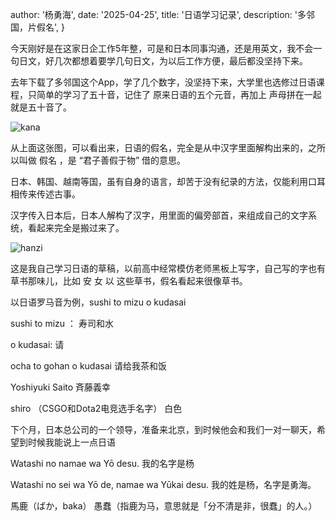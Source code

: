 
  author: '杨勇海',
  date: '2025-04-25',
  title: '日语学习记录',
  description:
    '多邻国，片假名',
}



今天刚好是在这家日企工作5年整，可是和日本同事沟通，还是用英文，我不会一句日文，好几次都想着要学几句日文，为以后工作方便，最后都没坚持下来。

去年下载了多邻国这个App，学了几个数字，没坚持下来，大学里也选修过日语课程，只简单的学习了五十音，记住了 原来日语的五个元音，再加上 声母拼在一起就是五十音了。


![kana](/images/life/kana.png)

从上面这张图，可以看出来，日语的假名，完全是从中汉字里面解构出来的，之所以叫做 假名 ，是 “君子善假于物”  借的意思。

日本、韩国、越南等国，虽有自身的语言，却苦于没有纪录的方法，仅能利用口耳相传来传述古事。

汉字传入日本后，日本人解构了汉字，用里面的偏旁部首，来组成自己的文字系统，看起来完全是搬过来了。


![hanzi](/images/life/hanz.jpeg)


这是我自己学习日语的草稿，以前高中经常模仿老师黑板上写字，自己写的字也有草书那味儿，比如 安 女 以 这些草书，假名看起来很像草书。

以日语罗马音为例，sushi to mizu o kudasai 

sushi to mizu ： 寿司和水

o kudasai: 请


ocha to gohan o kudasai
请给我茶和饭

Yoshiyuki Saito
斉藤義幸

shiro （CSGO和Dota2电竞选手名字）
白色

下个月，日本总公司的一个领导，准备来北京，到时候他会和我们一对一聊天，希望到时候我能说上一点日语


Watashi no namae wa Yō desu.
我的名字是杨


Watashi no sei wa Yō de, namae wa Yūkai desu.
我的姓是杨，名字是勇海。

馬鹿（ばか，baka）
愚蠢（指鹿为马，意思就是「分不清是非，很蠢」的人。）

